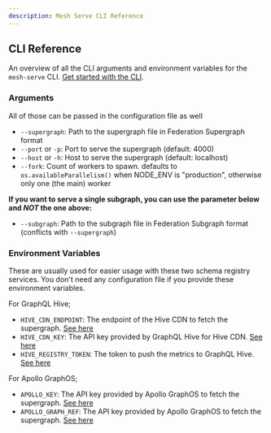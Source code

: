 ```yaml
---
description: Mesh Serve CLI Reference
---
```



## CLI Reference

An overview of all the CLI arguments and environment variables for the `mesh-serve` CLI.
[Get started with the CLI](/v1/serve/introduction).

### Arguments

<Callout>All of those can be passed in the configuration file as well</Callout>

- `--supergraph`: Path to the supergraph file in Federation Supergraph format
- `--port` or `-p`: Port to serve the supergraph (default: 4000)
- `--host` or `-h`: Host to serve the supergraph (default: localhost)
- `--fork`: Count of workers to spawn. defaults to `os.availableParallelism()` when NODE_ENV is
  "production", otherwise only one (the main) worker

**If you want to serve a single subgraph, you can use the parameter below and _NOT_ the one above:**

- `--subgraph`: Path to the subgraph file in Federation Subgraph format (conflicts with
  `--supergraph`)

### Environment Variables

These are usually used for easier usage with these two schema registry services. You don't need any
configuration file if you provide these environment variables.

For GraphQL Hive;

- `HIVE_CDN_ENDPOINT`: The endpoint of the Hive CDN to fetch the supergraph.
  [See here](/v1/serve/schema-registry/hive#fetching-supergraph-from-hive-cdn)
- `HIVE_CDN_KEY`: The API key provided by GraphQL Hive for Hive CDN.
  [See here](/v1/serve/schema-registry/hive#fetching-supergraph-from-hive-cdn)
- `HIVE_REGISTRY_TOKEN`: The token to push the metrics to GraphQL Hive.
  [See here](/v1/serve/schema-registry/hive#publishing-subgraphs-to-hive-cdn)

For Apollo GraphOS;

- `APOLLO_KEY`: The API key provided by Apollo GraphOS to fetch the supergraph.
  [See here](/v1/serve/schema-registry/graphos)
- `APOLLO_GRAPH_REF`: The API key provided by Apollo GraphOS to fetch the supergraph.
  [See here](/v1/serve/schema-registry/graphos)
